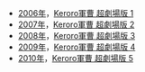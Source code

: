 *[[2006年|2006年]]，[[Keroro軍曹_(劇場版)#超劇場版_Keroro軍曹|Keroro軍曹 超劇場版 1]]
*[[2007年|2007年]]，[[Keroro軍曹_(劇場版)#超劇場版_Keroro軍曹_2|Keroro軍曹 超劇場版 2]]
*[[2008年|2008年]]，[[Keroro軍曹_(劇場版)#超劇場版_Keroro軍曹_3|Keroro軍曹 超劇場版 3]]
*[[2009年|2009年]]，[[Keroro軍曹_(劇場版)#超劇場版_Keroro軍曹_4|Keroro軍曹 超劇場版 4]]
*[[2010年|2010年]]，[[Keroro軍曹_(劇場版)#超劇場版_Keroro軍曹_5|Keroro軍曹 超劇場版 5]]